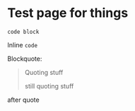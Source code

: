 # Test page for things

```
code block
```

Inline `code`

Blockquote:

> Quoting stuff
>
> still quoting stuff

after quote
